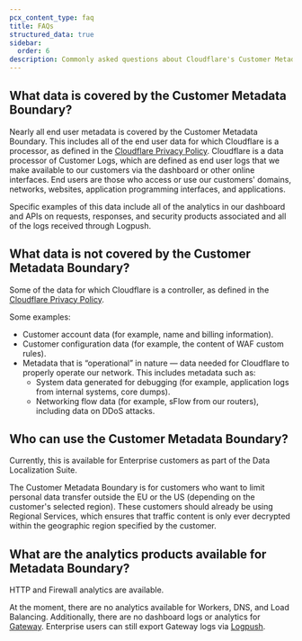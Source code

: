 ```yaml
---
pcx_content_type: faq
title: FAQs
structured_data: true
sidebar:
  order: 6
description: Commonly asked questions about Cloudflare's Customer Metadata Boundary.
---
```


## What data is covered by the Customer Metadata Boundary?

Nearly all end user metadata is covered by the Customer Metadata Boundary. This includes all of the end user data for which Cloudflare is a processor, as defined in the [Cloudflare Privacy Policy](https://www.cloudflare.com/privacypolicy/). Cloudflare is a data processor of Customer Logs, which are defined as end user logs that we make available to our customers via the dashboard or other online interfaces. End users are those who access or use our customers' domains, networks, websites, application programming interfaces, and applications.

Specific examples of this data include all of the analytics in our dashboard and APIs on requests, responses, and security products associated and all of the logs received through Logpush.

## What data is not covered by the Customer Metadata Boundary?

Some of the data for which Cloudflare is a controller, as defined in the [Cloudflare Privacy Policy](https://www.cloudflare.com/privacypolicy/).

Some examples:

- Customer account data (for example, name and billing information).
- Customer configuration data (for example, the content of WAF custom rules).
- Metadata that is “operational” in nature — data needed for Cloudflare to properly operate our network. This includes metadata such as:
  - System data generated for debugging (for example, application logs from internal systems, core dumps).
  - Networking flow data (for example, sFlow from our routers), including data on DDoS attacks.

## Who can use the Customer Metadata Boundary?

Currently, this is available for Enterprise customers as part of the Data Localization Suite.

The Customer Metadata Boundary is for customers who want to limit personal data transfer outside the EU or the US (depending on the customer's selected region). These customers should already be using Regional Services, which ensures that traffic content is only ever decrypted within the geographic region specified by the customer.

## What are the analytics products available for Metadata Boundary?

HTTP and Firewall analytics are available.

At the moment, there are no analytics available for Workers, DNS, and Load Balancing. Additionally, there are no dashboard logs or analytics for [Gateway](/cloudflare-one/insights/logs/gateway-logs/#limitations). Enterprise users can still export Gateway logs via [Logpush](/cloudflare-one/insights/logs/logpush/).